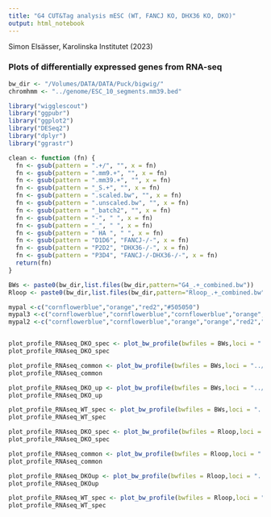 ```yaml
---
title: "G4 CUT&Tag analysis mESC (WT, FANCJ KO, DHX36 KO, DKO)"
output: html_notebook
---
```


Simon Elsässer, Karolinska Institutet (2023)

### Plots of differentially expressed genes from RNA-seq


```r
bw_dir <- "/Volumes/DATA/DATA/Puck/bigwig/"
chromhmm <- "../genome/ESC_10_segments.mm39.bed"

library("wigglescout")
library("ggpubr")
library("ggplot2")
library("DESeq2")
library("dplyr")
library("ggrastr")

clean <- function (fn) {
  fn <- gsub(pattern = ".+/", "", x = fn)
  fn <- gsub(pattern = ".mm9.+", "", x = fn)
  fn <- gsub(pattern = ".mm39.+", "", x = fn)
  fn <- gsub(pattern = "_S.+", "", x = fn)
  fn <- gsub(pattern = ".scaled.bw", "", x = fn)
  fn <- gsub(pattern = ".unscaled.bw", "", x = fn)
  fn <- gsub(pattern = "_batch2", "", x = fn)
  fn <- gsub(pattern = "-", " ", x = fn)
  fn <- gsub(pattern = "_", " ", x = fn)
  fn <- gsub(pattern = " HA ", " ", x = fn)
  fn <- gsub(pattern = "D1D6", "FANCJ-/-", x = fn)
  fn <- gsub(pattern = "P2D2", "DHX36-/-", x = fn)
  fn <- gsub(pattern = "P3D4", "FANCJ-/-DHX36-/-", x = fn)
  return(fn)
}

BWs <- paste0(bw_dir,list.files(bw_dir,pattern="G4_.+_combined.bw"))
Rloop <- paste0(bw_dir,list.files(bw_dir,pattern="Rloop_.+_combined.bw"))

mypal <-c("cornflowerblue","orange","red2","#505050")
mypal3 <-c("cornflowerblue","cornflowerblue","cornflowerblue","orange","orange","orange","red2","red","red2","black","black","black")
mypal2 <-c("cornflowerblue","cornflowerblue","orange","orange","red2","red","black","black")
```

```r



```

```r
plot_profile_RNAseq_DKO_spec <- plot_bw_profile(bwfiles = BWs,loci = "../genelists//lncRNA_DKOspec.bed", mode="stretch", labels = clean(BWs),show_error=T,colors = mypal, verbose=F, remove_top=0.01) + scale_y_continuous(limits=c(0,40))
plot_profile_RNAseq_DKO_spec
```

```r
plot_profile_RNAseq_common <- plot_bw_profile(bwfiles = BWs,loci = "../genelists//lncRNA_common.bed", mode="stretch", labels = clean(BWs),show_error=T,colors = mypal, verbose=F, remove_top=0.01) + scale_y_continuous(limits=c(0,50))
plot_profile_RNAseq_common
```

```r
plot_profile_RNAseq_DKO_up <- plot_bw_profile(bwfiles = BWs,loci = "../genelists//lncRNA_DKOup.bed", mode="stretch", labels = clean(BWs),show_error=T,colors = mypal, verbose=F, remove_top=0.01) + scale_y_continuous(limits=c(0,40))
plot_profile_RNAseq_DKO_up
```
```r
plot_profile_RNAseq_WT_spec <- plot_bw_profile(bwfiles = BWs,loci = "../genelists//lncRNA_WTspec.bed", mode="stretch", labels = clean(BWs),show_error=T,colors = mypal, verbose=F, remove_top=0.01) + scale_y_continuous(limits=c(0,40))
plot_profile_RNAseq_WT_spec
```


```r
plot_profile_RNAseq_DKO_spec <- plot_bw_profile(bwfiles = Rloop,loci = "../genelists//lncRNA_DKOspec.bed", mode="stretch", labels = clean(Rloop),show_error=T,colors = mypal, verbose=F, remove_top=0.01) + scale_y_continuous(limits=c(0,15))
plot_profile_RNAseq_DKO_spec
```
```r
plot_profile_RNAseq_common <- plot_bw_profile(bwfiles = Rloop,loci = "../genelists//lncRNA_common.bed", mode="stretch", labels = clean(Rloop),show_error=T,colors = mypal, verbose=F, remove_top=0.01) + scale_y_continuous(limits=c(0,20))
plot_profile_RNAseq_common
```
```r
plot_profile_RNAseq_DKOup <- plot_bw_profile(bwfiles = Rloop,loci = "../genelists//lncRNA_DKOup.bed", mode="stretch", labels = clean(Rloop),show_error=T,colors = mypal, verbose=F, remove_top=0.01) + scale_y_continuous(limits=c(0,20))
plot_profile_RNAseq_DKOup
```

```r
plot_profile_RNAseq_WT_spec <- plot_bw_profile(bwfiles = Rloop,loci = "../genelists//lncRNA_WTspec.bed", mode="stretch", labels = clean(Rloop),show_error=T,colors = mypal, verbose=F, remove_top=0.01) + scale_y_continuous(limits=c(0,20))
plot_profile_RNAseq_WT_spec
```